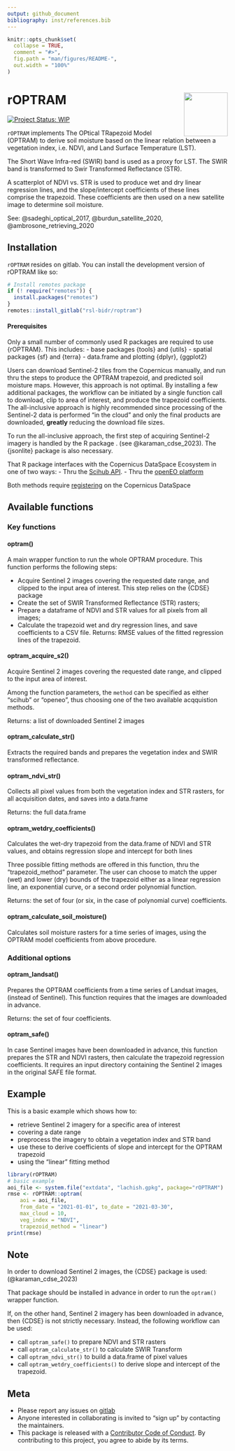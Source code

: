 ```yaml
---
output: github_document
bibliography: inst/references.bib
---
```


<!-- README.md is generated from README.Rmd. Please edit that file -->


```r
knitr::opts_chunk$set(
  collapse = TRUE,
  comment = "#>",
  fig.path = "man/figures/README-",
  out.width = "100%"
)
```

# rOPTRAM  <img align="right" width="100" height="100" src="vignettes/images/rOPTRAM_logo.jpg">

<!-- badges: start -->
[![Project Status: WIP](https://www.repostatus.org/badges/latest/wip.svg)](https://www.repostatus.org/#wip)
<!-- badges: end -->

`rOPTRAM` implements The OPtical TRapezoid Model (OPTRAM) 
  to derive soil moisture based on the linear relation
  between a vegetation index, i.e. NDVI, and Land Surface Temperature (LST).
  
  The Short Wave Infra-red (SWIR) band is used as a proxy for LST. The SWIR band is transformed to Swir Transformed Reflectance (STR).
  
  A scatterplot of NDVI vs. STR is used to produce wet and dry linear regression lines, and the slope/intercept coefficients of these lines comprise the trapezoid. These coefficients are then used on a new satellite image to determine soil moisture.

  See:  @sadeghi_optical_2017, @burdun_satellite_2020, @ambrosone_retrieving_2020


## Installation

`rOPTRAM` resides on gitlab.
You can install the development version of rOPTRAM like so:

``` r
# Install remotes package
if (! require("remotes")) {
  install.packages("remotes")
}
remotes::install_gitlab("rsl-bidr/roptram")
```

#### Prerequisites

Only a small number of commonly used R packages are required to use {rOPTRAM}. This includes:
 - base packages {tools} and {utils}
 - spatial packages {sf} and {terra}
 - data.frame and plotting {dplyr}, {ggplot2}

Users can download Sentinel-2 tiles from the Copernicus manually, and run thru the steps to produce the OPTRAM trapezoid, and predicted soil moisture maps. However, this approach is not optimal. By installing a few additional packages, the workflow can be initiated by a single function call to download, clip to area of interest, and produce the trapezoid coefficients. The all-inclusive approach is highly recommended since processing of the Sentinel-2 data is performed "in the cloud" and only the final products are downloaded, **greatly** reducing the download file sizes. 

To run the all-inclusive approach, the first step of acquiring Sentinel-2 imagery is handled by the R package \CRANpkg{CDSE}. (see @karaman_cdse_2023). The {jsonlite} package is also necessary.

That R package interfaces with the Copernicus DataSpace Ecosystem in one of two ways:
 - Thru the [Scihub API](https://shapps.dataspace.copernicus.eu/dashboard/#/).
 - Thru the [openEO platform](https://openeo.dataspace.copernicus.eu/) 
 
Both methods require [registering](https://dataspace.copernicus.eu/) on the Copernicus DataSpace 

## Available functions

### Key functions

#### optram()
A main wrapper function to run the whole OPTRAM procedure. 
This function performs the following steps:

  - Acquire Sentinel 2 images covering the requested date range, and clipped to the input area of interest. This step relies on the {CDSE} package
  - Create the set of SWIR Transformed Reflectance (STR) rasters;
  - Prepare a dataframe of NDVI and STR values for all pixels from all images;
  - Calculate the trapezoid wet and dry regression lines, and save coefficients to a CSV file.
Returns: RMSE values of the fitted regression lines of the trapezoid.


#### optram_acquire_s2()
Acquire Sentinel 2 images covering the requested date range, and clipped to the input area of interest.

Among the function parameters, the `method` can be specified as either "scihub" or "openeo", thus choosing one of the two available acqquistion methods.

Returns: a list of downloaded Sentinel 2 images


#### optram_calculate_str()
Extracts the required bands and prepares the vegetation index and SWIR transformed reflectance.

#### optram_ndvi_str()
Collects all pixel values from both the vegetation index and STR rasters, for all acquisition dates, and saves into a data.frame

Returns: the full data.frame


#### optram_wetdry_coefficients()
Calculates the wet-dry trapezoid from the data.frame of NDVI and STR values, and obtains regression slope and intercept for both lines

Three possible fitting methods are offered in this function, thru the "trapezoid_method" parameter. The user can choose to match the upper (wet) and lower (dry) bounds of the trapezoid either as a linear regression line, an exponential curve, or a second order polynomial function.

Returns: the set of four (or six, in the case of polynomial curve) coefficients.


#### optram_calculate_soil_moisture()
Calculates soil moisture rasters for a time series of images, using the OPTRAM model coefficients from above procedure.

### Additional options

#### optram_landsat()
Prepares the OPTRAM coefficients from a time series of Landsat images, (instead of Sentinel). This function requires that the images are downloaded in advance.

Returns: the set of four coefficients.


#### optram_safe()
In case Sentinel images have been downloaded in advance, this function prepares the STR and NDVI rasters, then calculate the trapezoid regression coefficients. It requires an input directory containing the Sentinel 2 images in the original SAFE file format.


## Example

This is a basic example which shows how to:

  - retrieve Sentinel 2 imagery for a specific area of interest
  - covering a date range
  - preprocess the imagery to obtain a vegetation index and STR band
  - use these to derive coefficients of slope and intercept for the OPTRAM trapezoid
  - using the "linear" fitting method

```r
library(rOPTRAM)
# basic example
aoi_file <- system.file("extdata", "lachish.gpkg", package="rOPTRAM")
rmse <- rOPTRAM::optram(
    aoi = aoi_file,
    from_date = "2021-01-01", to_date = "2021-03-30",
    max_cloud = 10,
    veg_index = "NDVI",
    trapezoid_method = "linear")
print(rmse)
```

## Note

In order to download Sentinel 2 images, the {CDSE} package is used: (@karaman_cdse_2023)

That package should be installed in advance in order to run the `optram()` wrapper function.

If, on the other hand, Sentinel 2 imagery has been downloaded in advance, then {CDSE} is not strictly necessary.
Instead, the following workflow can be used:

  - call `optram_safe()` to prepare NDVI and STR rasters
  - call `optram_calculate_str()` to calculate SWIR Transform
  - call `optram_ndvi_str()` to build a data.frame of pixel values
  - call `optram_wetdry_coefficients()` to derive slope and intercept of the trapezoid. 

## Meta

  - Please report any issues on [gitlab](https://gitlab.com/rsl-bidr/roptram/-/issues)
  - Anyone interested in collaborating is invited to "sign up" by contacting the maintainers.
  - This package is released with a [Contributor Code of Conduct](https://github.com/ropensci/.github/blob/master/CODE_OF_CONDUCT.md). By contributing to this project, you agree to abide by its terms.
